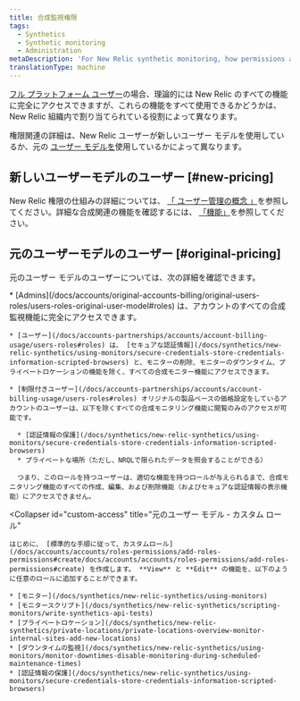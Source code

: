 ```yaml
---
title: 合成監視権限
tags:
  - Synthetics
  - Synthetic monitoring
  - Administration
metaDescription: 'For New Relic synthetic monitoring, how permissions affect your access to features.'
translationType: machine
---
```


[フル プラットフォーム ユーザー](/docs/accounts/accounts-billing/new-relic-one-pricing-users/users-roles#user-type)の場合、理論的には New Relic のすべての機能に完全にアクセスできますが、これらの機能をすべて使用できるかどうかは、New Relic 組織内で割り当てられている役割によって異なります。

権限関連の詳細は、New Relic ユーザーが新しいユーザー モデルを使用しているか、元の [ユーザー モデルを](/docs/accounts/original-accounts-billing/original-users-roles/overview-user-models)使用しているかによって異なります。

## 新しいユーザーモデルのユーザー [#new-pricing]

New Relic 権限の仕組みの詳細については、 [「 ユーザー管理の概念 」](/docs/accounts/accounts-billing/new-relic-one-user-management/user-management-concepts/#groups)を参照してください。詳細な合成関連の機能を確認するには、 [「機能」](/docs/accounts/accounts-billing/new-relic-one-user-management/user-permissions/#synthetics)を参照してください。

## 元のユーザーモデルのユーザー [#original-pricing]

元のユーザー モデルのユーザーについては、次の詳細を確認できます。

<CollapserGroup>
  <Collapser
    id="default-access"
    title="元のユーザー モデル - デフォルトのアクセス"
  >
    * [Admins](/docs/accounts/original-accounts-billing/original-users-roles/users-roles-original-user-model#roles) は、アカウントのすべての合成監視機能に完全にアクセスできます。

    * [ユーザー](/docs/accounts-partnerships/accounts/account-billing-usage/users-roles#roles) は、 [セキュアな認証情報](/docs/synthetics/new-relic-synthetics/using-monitors/secure-credentials-store-credentials-information-scripted-browsers) と、モニターの削除、モニターのダウンタイム、プライベートロケーションの機能を除く、すべての合成モニター機能にアクセスできます。

    * [制限付きユーザー](/docs/accounts-partnerships/accounts/account-billing-usage/users-roles#roles) オリジナルの製品ベースの価格設定をしているアカウントのユーザーは、以下を除くすべての合成モニタリング機能に閲覧のみのアクセスが可能です。

      * [認証情報の保護](/docs/synthetics/new-relic-synthetics/using-monitors/secure-credentials-store-credentials-information-scripted-browsers)
      * プライベートな場所（ただし、NRQLで限られたデータを照会することができる）

      つまり、このロールを持つユーザーは、適切な機能を持つロールが与えられるまで、合成モニタリング機能のすべての作成、編集、および削除機能（およびセキュアな認証情報の表示機能）にアクセスできません。
  </Collapser>

  <Collapser
    id="custom-access"
    title="元のユーザー モデル - カスタム ロール"
  >
    はじめに、 [標準的な手順に従って、カスタムロール](/docs/accounts/accounts/roles-permissions/add-roles-permissions#create/docs/accounts/accounts/roles-permissions/add-roles-permissions#create) を作成します。 **View** と **Edit** の機能を、以下のように任意のロールに追加することができます。

    * [モニター](/docs/synthetics/new-relic-synthetics/using-monitors)
    * [モニタースクリプト](/docs/synthetics/new-relic-synthetics/scripting-monitors/write-synthetics-api-tests)
    * [プライベートロケーション](/docs/synthetics/new-relic-synthetics/private-locations/private-locations-overview-monitor-internal-sites-add-new-locations)
    * [ダウンタイムの監視](/docs/synthetics/new-relic-synthetics/using-monitors/monitor-downtimes-disable-monitoring-during-scheduled-maintenance-times)
    * [認証情報の保護](/docs/synthetics/new-relic-synthetics/using-monitors/secure-credentials-store-credentials-information-scripted-browsers)
  </Collapser>
</CollapserGroup>